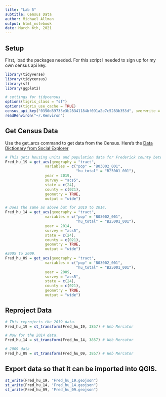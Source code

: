 ---
title: "Lab 5"
subtitle: Census Data
author: Michael Allman
output: html_notebook
date: March 6th, 2021
---
## Setup
First, load the packages needed. For this script I needed to sign up for my own census api key.
```{r setup, include=FALSE}
library(tidyverse)
library(tidycensus)
library(sf)
library(ggplot2)

# settings for tidycensus
options(tigris_class = "sf")
options(tigris_use_cache = TRUE)
census_api_key("0350d89733e3b28341184bf091a2e7c5283b353d", overwrite = TRUE, install = TRUE)
readRenviron("~/.Renviron")
```
## Get Census Data
Use the get_arcs command to get data from the Census. Here's the [Data Dictionary from Social Explorer](https://www.socialexplorer.com/data/ACS2019_5yr/metadata/?ds=ACS19_5yr)

```{r download census}
# This gets housing units and population data for Frederick county between 2015 and 2019.
Fred_hu_19 = get_acs(geography = "tract", 
                  variables = c("pop" = "B03002_001",
                                "hu_total" = "B25001_001"),
                  year = 2019,
                  survey = "acs5",
                  state = c(24),
                  county = c(021),
                  geometry = TRUE,
                  output = "wide")

# Does the same as above but for 2010 to 2014.
Fred_hu_14 = get_acs(geography = "tract", 
                  variables = c("pop" = "B03002_001",
                                "hu_total" = "B25001_001"),
                  year = 2014,
                  survey = "acs5",
                  state = c(24),
                  county = c(021),
                  geometry = TRUE,
                  output = "wide")
#2005 to 2009.
Fred_hu_09 = get_acs(geography = "tract", 
                  variables = c("pop" = "B03002_001",
                                "hu_total" = "B25001_001"),
                  year = 2009,
                  survey = "acs5",
                  state = c(24),
                  county = c(021),
                  geometry = TRUE,
                  output = "wide")
```
## Reproject Data
```{r testoutput}
# This reprojects the 2019 data.
Fred_hu_19 = st_transform(Fred_hu_19, 3857) # Web Mercator

# Now for the 2014 data.
Fred_hu_14 = st_transform(Fred_hu_14, 3857) # Web Mercator

# 2009 data
Fred_hu_09 = st_transform(Fred_hu_09, 3857) # Web Mercator
```

## Export data so that it can be imported into QGIS.
```{r Export Data}
st_write(Fred_hu_19, "Fred_hu_19.geojson")
st_write(Fred_hu_14, "Fred_hu_14.geojson")
st_write(Fred_hu_09, "Fred_hu_09.geojson")
```









